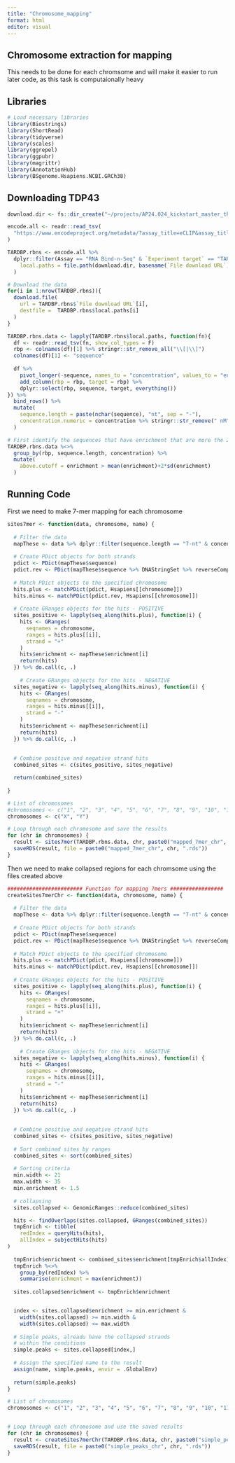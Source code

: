 ```yaml
---
title: "Chromosome_mapping"
format: html
editor: visual
---
```


## Chromosome extraction for mapping

This needs to be done for each chromsome and will make it easier to run later code, as this task is computaionally heavy

## Libraries

```r
# Load necessary libraries
library(Biostrings)
library(ShortRead)
library(tidyverse)
library(scales)
library(ggrepel)
library(ggpubr)
library(magrittr)
library(AnnotationHub)
library(BSgenome.Hsapiens.NCBI.GRCh38)


```

## Downloading TDP43

```r
download.dir <- fs::dir_create("~/projects/AP24.024_kickstart_master_thesis/", "RBNS", recurse = T)

encode.all <- readr::read_tsv(
  "https://www.encodeproject.org/metadata/?assay_title=eCLIP&assay_title=RNA+Bind-n-Seq&type=Experiment&files.analyses.status=released&files.preferred_default=true"
)

TARDBP.rbns <- encode.all %>%
  dplyr::filter(Assay == "RNA Bind-n-Seq" & `Experiment target` == "TARDBP-human" & `Output type` == "enrichment") %>% mutate(
    local.paths = file.path(download.dir, basename(`File download URL`))
  )

# Download the data
for(i in 1:nrow(TARDBP.rbns)){
  download.file(
    url = TARDBP.rbns$`File download URL`[i],
    destfile =  TARDBP.rbns$local.paths[i]
  )
}

TARDBP.rbns.data <- lapply(TARDBP.rbns$local.paths, function(fn){
  df <- readr::read_tsv(fn, show_col_types = F)
  rbp <- colnames(df)[1] %>% stringr::str_remove_all("\\[|\\]")
  colnames(df)[1] <- "sequence"
  
  df %>%
    pivot_longer(-sequence, names_to = "concentration", values_to = "enrichment") %>%
    add_column(rbp = rbp, target = rbp) %>%
    dplyr::select(rbp, sequence, target, everything())
}) %>%
  bind_rows() %>%
  mutate(
    sequence.length = paste(nchar(sequence), "nt", sep = "-"),
    concentration.numeric = concentration %>% stringr::str_remove(" nM") %>% as.numeric()
  )

# First identify the sequences that have enrichment that are more the 2 standard deviations above the mean
TARDBP.rbns.data %<>% 
  group_by(rbp, sequence.length, concentration) %>%
  mutate(
    above.cutoff = enrichment > mean(enrichment)+2*sd(enrichment)
  )

```

## Running Code

First we need to make 7-mer mapping for each chromosome

```r
sites7mer <- function(data, chromosome, name) {
  
  # Filter the data
  mapThese <- data %>% dplyr::filter(sequence.length == "7-nt" & concentration.numeric == 320 & above.cutoff)
  
  # Create PDict objects for both strands
  pdict <- PDict(mapThese$sequence)
  pdict.rev <- PDict(mapThese$sequence %>% DNAStringSet %>% reverseComplement %>% as.character)
  
  # Match PDict objects to the specified chromosome
  hits.plus <- matchPDict(pdict, Hsapiens[[chromosome]])
  hits.minus <- matchPDict(pdict.rev, Hsapiens[[chromosome]])
  
  # Create GRanges objects for the hits - POSITIVE
  sites_positive <- lapply(seq_along(hits.plus), function(i) {
    hits <- GRanges(
      seqnames = chromosome,
      ranges = hits.plus[[i]],
      strand = "+"
    )
    hits$enrichment <- mapThese$enrichment[i]
    return(hits)
  }) %>% do.call(c, .)
  
    # Create GRanges objects for the hits - NEGATIVE
  sites_negative <- lapply(seq_along(hits.minus), function(i) {
    hits <- GRanges(
      seqnames = chromosome,
      ranges = hits.minus[[i]],
      strand = "-"
    )
    hits$enrichment <- mapThese$enrichment[i]
    return(hits)
  }) %>% do.call(c, .)
  
  
  # Combine positive and negative strand hits
  combined_sites <- c(sites_positive, sites_negative)

  return(combined_sites)
  
}

# List of chromosomes
#chromosomes <- c("1", "2", "3", "4", "5", "6", "7", "8", "9", "10", "11", "12", "13", "14", "15", "16", "17", "18", "19", "20", "21", "22")
chromosomes <- c("X", "Y")

# Loop through each chromosome and save the results
for (chr in chromosomes) {
  result <- sites7mer(TARDBP.rbns.data, chr, paste0("mapped_7mer_chr", chr))
  saveRDS(result, file = paste0("mapped_7mer_chr", chr, ".rds"))
}
```

Then we need to make collapsed regions for each chromsome using the files created above

```r
######################## Function for mapping 7mers #################
createSites7merChr <- function(data, chromosome, name) {
  
  # Filter the data
  mapThese <- data %>% dplyr::filter(sequence.length == "7-nt" & concentration.numeric == 320 & above.cutoff)
  
  # Create PDict objects for both strands
  pdict <- PDict(mapThese$sequence)
  pdict.rev <- PDict(mapThese$sequence %>% DNAStringSet %>% reverseComplement %>% as.character)
  
  # Match PDict objects to the specified chromosome
  hits.plus <- matchPDict(pdict, Hsapiens[[chromosome]])
  hits.minus <- matchPDict(pdict.rev, Hsapiens[[chromosome]])
  
  # Create GRanges objects for the hits - POSITIVE
  sites_positive <- lapply(seq_along(hits.plus), function(i) {
    hits <- GRanges(
      seqnames = chromosome,
      ranges = hits.plus[[i]],
      strand = "+"
    )
    hits$enrichment <- mapThese$enrichment[i]
    return(hits)
  }) %>% do.call(c, .)
  
    # Create GRanges objects for the hits - NEGATIVE
  sites_negative <- lapply(seq_along(hits.minus), function(i) {
    hits <- GRanges(
      seqnames = chromosome,
      ranges = hits.minus[[i]],
      strand = "-"
    )
    hits$enrichment <- mapThese$enrichment[i]
    return(hits)
  }) %>% do.call(c, .)
  
  
  # Combine positive and negative strand hits
  combined_sites <- c(sites_positive, sites_negative)
  
  # Sort combined sites by ranges
  combined_sites <- sort(combined_sites)
  
  # Sorting criteria
  min.width <- 21
  max.width <- 35
  min.enrichment <- 1.5
  
  # collapsing
  sites.collapsed <- GenomicRanges::reduce(combined_sites)

  hits <- findOverlaps(sites.collapsed, GRanges(combined_sites))
  tmpEnrich <- tibble(
    redIndex = queryHits(hits),
    allIndex = subjectHits(hits)
)
  
  tmpEnrich$enrichment <- combined_sites$enrichment[tmpEnrich$allIndex]
  tmpEnrich %<>%
    group_by(redIndex) %>%
    summarise(enrichment = max(enrichment))
    
  sites.collapsed$enrichment <- tmpEnrich$enrichment


  index <- sites.collapsed$enrichment >= min.enrichment & 
    width(sites.collapsed) >= min.width &
    width(sites.collapsed) <= max.width
  
  # Simple peaks, alreadu have the collapsed strands 
  # within the conditions
  simple.peaks <- sites.collapsed[index,]
  
  # Assign the specified name to the result
  assign(name, simple.peaks, envir = .GlobalEnv)
  
  return(simple.peaks)
}

# List of chromosomes
chromosomes <- c("1", "2", "3", "4", "5", "6", "7", "8", "9", "10", "11", "12", "13", "14", "15", "16", "17", "18", "19", "20", "21", "22", "X", "Y")


# Loop through each chromosome and use the saved results
for (chr in chromosomes) {
  result <- createSites7merChr(TARDBP.rbns.data, chr, paste0("simple_peaks_chr", chr))
  saveRDS(result, file = paste0("simple_peaks_chr", chr, ".rds"))
}


```
